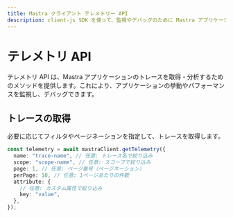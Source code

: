 ```yaml
---
title: Mastra クライアント テレメトリー API
description: client-js SDK を使って、監視やデバッグのために Mastra アプリケーションのトレースを取得・分析する方法を学びます。
---
```


# テレメトリ API

テレメトリ API は、Mastra アプリケーションのトレースを取得・分析するためのメソッドを提供します。これにより、アプリケーションの挙動やパフォーマンスを監視し、デバッグできます。

## トレースの取得

必要に応じてフィルタやページネーションを指定して、トレースを取得します。

```typescript
const telemetry = await mastraClient.getTelemetry({
  name: "trace-name", // 任意: トレース名で絞り込み
  scope: "scope-name", // 任意: スコープで絞り込み
  page: 1, // 任意: ページ番号（ページネーション）
  perPage: 10, // 任意: 1ページあたりの件数
  attribute: {
    // 任意: カスタム属性で絞り込み
    key: "value",
  },
});
```
